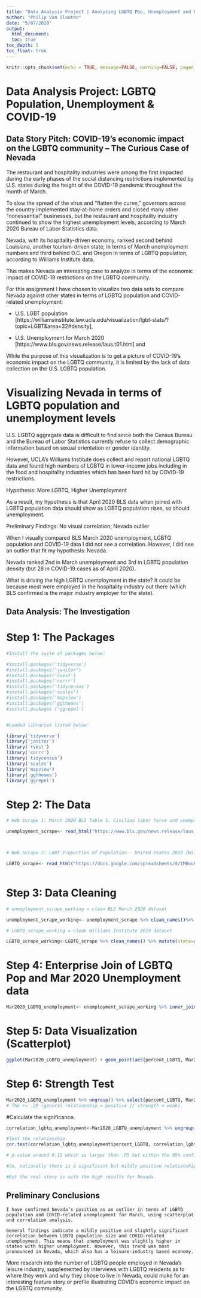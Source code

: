 ```yaml
---
title: "Data Analysis Project | Analysing LGBTQ Pop, Unemployment and COVID"
author: "Philip Van Slooten"
date: "5/07/2020"
output:
  html_document:
  toc: true
toc_depth: 3
toc_float: true
---
```

  
```r
knitr::opts_chunk$set(echo = TRUE, message=FALSE, warning=FALSE, paged.print=TRUE)
```

# Data Analysis Project: LGBTQ Population, Unemployment & COVID-19

## Data Story Pitch: COVID-19's economic impact on the LGBTQ community -- The Curious Case of Nevada

The restaurant and hospitality industries were among the first impacted during the early phases of the social distancing restrictions implemented by U.S. states during the height of the COVID-19 pandemic throughout the month of March. 

To slow the spread of the virus and "flatten the curve," governors across the country implemented stay-at-home orders and closed many other "nonessential" businesses, but the restaurant and hospitality industry continued to show the highest unemployment levels, according to March 2020 Bureau of Labor Statistics data. 

Nevada, with its hospitality-driven economy, ranked second behind Louisiana, another tourism-driven state, in terms of March unemployment numbers and third behind D.C. and Oregon in terms of LGBTQ population, according to Williams Institute data. 

This makes Nevada an interesting case to analyze in terms of the economic impact of COVID-19 restrictions on the LGBTQ community. 

For this assignment I have chosen to visualize two data sets to compare Nevada against other states in terms of LGBTQ population and COVID-related unemployment: 

* U.S. LGBT population [https://williamsinstitute.law.ucla.edu/visualization/lgbt-stats/?topic=LGBT&area=32#density], 

* U.S. Unemployment for March 2020 [https://www.bls.gov/news.release/laus.t01.htm] and


While the purpose of this visualization is to get a picture of COVID-19's economic impact on the LGBTQ community, it is limited by the lack of data collection on the U.S. LGBTQ population. 


# Visualizing Nevada in terms of LGBTQ population and unemployment levels

U.S. LGBTQ aggregate data is difficult to find since both the Census Bureau and the Bureau of Labor Statistics currently refuse to collect demographic information based on sexual orientation or gender identity. 

However, UCLA's Williams Institute does collect and report national LGBTQ data and found high numbers of LGBTQ in lower-income jobs including in the food and hospitality industries which has been hard hit by COVID-19 restrictions. 

Hypothesis: More LGBTQ, Higher Unemployment

As a result, my hypothesis is that April 2020 BLS data when joined with LGBTQ population data should show as LGBTQ population rises, so should unemployment. 

Preliminary Findings: No visual correlation; Nevada outlier

When I visually compared BLS March 2020 unemployment, LGBTQ population and COVID-19 data I did not see a correlation. However, I did see an outlier that fit my hypothesis: Nevada. 

Nevada ranked 2nd in March unemployment and 3rd in LGBTQ population density (but 28 in COVID-19 cases as of April 2020). 

What is driving the high LGBTQ unemployment in the state? It could be because most were employed in the hospitality industry out there (which BLS confirmed is the major industry employer for the state).


## Data Analysis: The Investigation

# Step 1: The Packages

```r
#Install the suite of packages below:

#install.packages('tidyverse')
#install.packages('janitor')
#install.packages('rvest')
#install.packages('corrr')
#install.packages('tidycensus')
#install.packages('scales')
#install.packages('mapview')
#install.packages('ggthemes')
#install.packages ('ggrepel')


#Loaded libraries listed below:

library('tidyverse')
library('janitor')
library('rvest')
library('corrr')
library('tidycensus')
library('scales')
library('mapview')
library('ggthemes')
library('ggrepel')


```
 
# Step 2: The Data

```r

# Web Scrape 1: March 2020 BLS Table 1. Civilian labor force and unemployment by state and selected area, seasonally adjusted

unemployment_scrape<- read_html("https://www.bls.gov/news.release/laus.t01.htm") %>% html_nodes('table') %>% html_table(header=1, fill=TRUE) %>% as.data.frame()



# Web Scrape 2: LGBT Proportion of Population - United States 2019 [Williams Institute, UCLA]

LGBTQ_scrape<- read_html("https://docs.google.com/spreadsheets/d/1M0uuK9UqsgS2rQpzVBm1X0eWcwoiXBS0TUjTUr7oXBg/edit?usp=sharing")%>% html_nodes('table') %>% html_table(header=1, fill=TRUE) %>% as.data.frame() 



```
 
# Step 3: Data Cleaning



```r

# unemployment_scrape_working = clean BLS March 2020 dataset 

unemployment_scrape_working<- unemployment_scrape %>% clean_names()%>% mutate (state=state_and_area)%>% select(state, unemployed_7, everything())%>% select(-state_and_area)%>% mutate (Mar2020_percent_unemployed=unemployed_7)%>% select(-unemployed_7)%>% select(state, Mar2020_percent_unemployed, everything())%>% filter(!str_detect(state,"State and area"))%>% filter(!str_detect(state, "District of Columbia"))%>% filter(!str_detect(state, "Los Angeles"))%>% filter(!str_detect(state, "Miami")) %>% filter(!str_detect(state,"Chicago")) %>% filter(!str_detect(state, "Detroit")) %>% filter(!str_detect(state, "Cleveland")) %>% filter(!str_detect(state,"Seattle")) %>% filter(!str_detect(state, "Puerto Rico")) %>% filter(!str_detect(state, "Footnotes")) %>% filter(!str_detect(state,"Data"))%>% filter(!str_detect(state,"New York City"))%>% mutate (Mar2020_percent_unemployed=as.numeric(Mar2020_percent_unemployed))


```


```r

# LGBTQ_scrape_working = clean Williams Institute 2019 dataset

LGBTQ_scrape_working<-LGBTQ_scrape %>% clean_names() %>% mutate(state=a)%>% mutate (percent_LGBTQ=b)%>% select(state, percent_LGBTQ, everything())%>% select(-a,-b) %>% filter(!str_detect(state,"State"))%>% filter(!str_detect(state, "District of Columbia"))%>% mutate (percent_LGBTQ=as.numeric(percent_LGBTQ))

```


# Step 4: Enterprise Join of LGBTQ Pop and Mar 2020 Unemployment data

```r

Mar2020_LGBTQ_unemployment<- unemployment_scrape_working %>% inner_join(LGBTQ_scrape_working, by="state") %>% select(state, Mar2020_percent_unemployed, percent_LGBTQ, everything())

```

# Step 5: Data Visualization (Scatterplot)

```r
ggplot(Mar2020_LGBTQ_unemployment) + geom_point(aes(percent_LGBTQ, Mar2020_percent_unemployed)) + labs(x="% LGBTQ", y="% Unemployed", title = "State-level LGBTQ and Unemployment Data for March 2020", caption = "Sources: Williams Institute and Bureau of Labor Statistics", fill="state") + scale_y_continuous(labels=comma) + scale_x_continuous(labels=comma) + theme(axis.text.x=element_text(angle=45,hjust=1)) + geom_smooth(aes(percent_LGBTQ, Mar2020_percent_unemployed), method="lm", se=FALSE) + geom_text_repel(aes(percent_LGBTQ, Mar2020_percent_unemployed, label=state))

```

# Step 6: Strength Test

```r
Mar2020_LGBTQ_unemployment %>% ungroup() %>% select(percent_LGBTQ, Mar2020_percent_unemployed) %>% correlate()
# The r= .20 (general relationship = positive // strength = weak). 
```
#Calculate the significance. 

```r
correlation_lgbtq_unemployment<-Mar2020_LGBTQ_unemployment %>% ungroup() %>% select(percent_LGBTQ, Mar2020_percent_unemployed)

#Test the relationship.
cor.test(correlation_lgbtq_unemployment$percent_LGBTQ, correlation_lgbtq_unemployment$Mar2020_percent_unemployed)

# p-value around 0.15 which is larger than .05 but within the 95% confidence interval. 

#So, nationally there is a significant but mildly positive relationship between LGBTQ population size and COVID-related unemployment during March 2020. 

#But the real story is with the high results for Nevada. 
```


## Preliminary Conclusions

	I have confirmed Nevada’s position as an outlier in terms of LGBTQ population and COVID-related unemployment for March, using scatterplot and correlation analysis.
	
	General findings indicate a mildly positive and slightly significant correlation between LGBTQ population size and COVID-related unemployment. This means that unemployment was slightly higher in states with higher unemployment. However, this trend was most pronounced in Nevada, which also has a leisure-industry based economy. 
	
  More research into the number of LGBTQ people employed in Nevada's leisure industry, supplemented by interviews with LGBTQ residents as to where they work and why they chose to live in Nevada, could make for an interesting feature story or profile illustrating COVID's economic impact on the LGBTQ community. 

 
 




